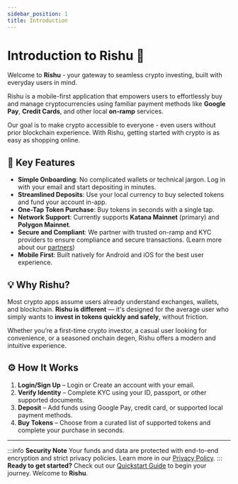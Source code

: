 ```yaml
---
sidebar_position: 1
title: Introduction
---
```


# Introduction to Rishu 🚀

Welcome to **Rishu** - your gateway to seamless crypto investing, built with everyday users in mind.

Rishu is a mobile-first application that empowers users to effortlessly buy and manage cryptocurrencies using familiar payment methods like **Google Pay**, **Credit Cards**, and other local **on-ramp** services.

Our goal is to make crypto accessible to everyone - even users without prior blockchain experience. With Rishu, getting started with crypto is as easy as shopping online.

## 🔑 Key Features

- **Simple Onboarding**: No complicated wallets or technical jargon. Log in with your email and start depositing in minutes.
- **Streamlined Deposits**: Use your local currency to buy selected tokens and fund your account in-app.
- **One-Tap Token Purchase**: Buy tokens in seconds with a single tap.
- **Network Support**: Currently supports **Katana Mainnet** (primary) and **Polygon Mainnet**.
- **Secure and Compliant**: We partner with trusted on-ramp and KYC providers to ensure compliance and secure transactions. (Learn more about our [partners](/docs/partners))
- **Mobile First**: Built natively for Android and iOS for the best user experience.

## 💡 Why Rishu?

Most crypto apps assume users already understand exchanges, wallets, and blockchain. **Rishu is different** — it's designed for the average user who simply wants to **invest in tokens quickly and safely**, without friction.

Whether you’re a first-time crypto investor, a casual user looking for convenience, or a seasoned onchain degen, Rishu offers a modern and intuitive experience.

## ⚙️ How It Works

1. **Login/Sign Up** – Login or Create an account with your email.
2. **Verify Identity** – Complete KYC using your ID, passport, or other supported documents.
3. **Deposit** – Add funds using Google Pay, credit card, or supported local payment methods.
4. **Buy Tokens** – Choose from a curated list of supported tokens and complete your purchase in seconds.


---

:::info  **Security Note**
Your funds and data are protected with end-to-end encryption and strict privacy policies. Learn more in our [Privacy Policy](./privacy-policy).
::: 
**Ready to get started?** Check out our [Quickstart Guide](/docs/getting-started) to begin your journey. Welcome to **Rishu**.
